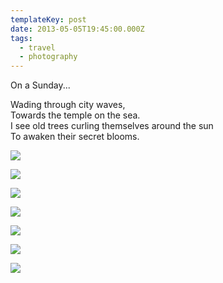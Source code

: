 ```yaml
---
templateKey: post
date: 2013-05-05T19:45:00.000Z
tags:
  - travel
  - photography
---
```

On a Sunday...

Wading through city waves,<br/>
Towards the temple on the sea.<br/>
I see old trees curling themselves around the sun<br/>
To awaken their secret blooms.

![](../../static/assets/20130505-IMG_6218.jpg)

![](../../static/assets/20130505-IMG_6191.jpg)

![](../../static/assets/20130505-IMG_6193.jpg)

![](../../static/assets/20130505-IMG_6168.jpg)

![](../../static/assets/20130505-IMG_6162.jpg)

![](../../static/assets/20130505-IMG_6235.jpg)

![](../../static/assets/20130505-IMG_6239.jpg)
